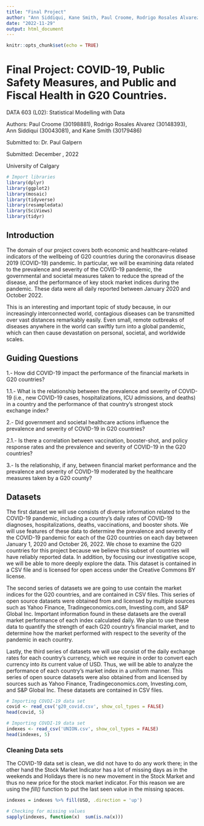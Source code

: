 ```yaml
---
title: "Final Project"
author: "Ann Siddiqui, Kane Smith, Paul Croome, Rodrigo Rosales Alvarez"
date: "2022-11-29"
output: html_document
---
```


```r
knitr::opts_chunk$set(echo = TRUE)
```

# Final Project: COVID-19, Public Safety Measures, and Public and Fiscal Health in G20 Countries.

DATA 603 (L02): Statistical Modelling with Data

Authors: Paul Croome (30198881), Rodrigo Rosales Alvarez (30148393), Ann Siddiqui (30043081), and Kane Smith (30179486)

Submitted to: Dr. Paul Galpern

Submitted: December , 2022

University of Calgary 

```r
# Import libraries
library(dplyr)
library(ggplot2)
library(mosaic)
library(tidyverse)
library(resampledata)
library(SciViews)
library(tidyr)
```

## Introduction
The domain of our project covers both economic and healthcare-related indicators of the wellbeing of G20 countries during the coronavirus disease 2019 (COVID-19) pandemic. In particular, we will be examining data related to the prevalence and severity of the COVID-19 pandemic, the governmental and societal measures taken to reduce the spread of the disease, and the performance of key stock market indices during the pandemic. These data were all daily reported between January 2020 and October 2022.

This is an interesting and important topic of study because, in our increasingly interconnected world, contagious diseases can be transmitted over vast distances remarkably easily. Even small, remote outbreaks of diseases anywhere in the world can swiftly turn into a global pandemic, which can then cause devastation on personal, societal, and worldwide scales. 



## Guiding Questions
1.- How did COVID-19 impact the performance of the financial markets in G20 countries?

1.1.- What is the relationship between the prevalence and severity of COVID-19 (i.e., new COVID-19 cases, hospitalizations, ICU admissions, and deaths) in a country and the performance of that country’s strongest stock exchange index?

2.- Did government and societal healthcare actions influence the prevalence and severity of COVID-19 in G20 countries? 

2.1.- Is there a correlation between vaccination, booster-shot, and policy response rates and the prevalence and severity of COVID-19 in the G20 countries?

3.- Is the relationship, if any, between financial market performance and the prevalence and severity of COVID-19 moderated by the healthcare measures taken by a G20 county?



## Datasets
The first dataset we will use consists of diverse information related to the COVID-19 pandemic, including a country’s daily rates of COVID-19 diagnoses, hospitalizations, deaths, vaccinations, and booster shots. We will use features of these data to determine the prevalence and severity of the COVID-19 pandemic for each of the G20 countries on each day between January 1, 2020 and October 26, 2022. We chose to examine the G20 countries for this project because we believe this subset of countries will have reliably reported data. In addition, by focusing our investigative scope, we will be able to more deeply explore the data. This dataset is contained in a CSV file and is licensed for open access under the Creative Commons BY license.

The second series of datasets we are going to use contain the market indices for the G20 countries, and are contained in CSV files. This series of open source datasets were obtained from and licensed by multiple sources such as Yahoo Finance, Tradingeconomics.com, Investing.com, and S&P Global Inc. Important information found in these datasets are the overall market performance of each index calculated daily. We plan to use these data to quantify the strength of each G20 country’s financial market, and to determine how the market performed with respect to the severity of the pandemic in each country.

Lastly, the third series of datasets we will use consist of the daily exchange rates for each country’s currency, which we require in order to convert each currency into its current value of USD. Thus, we will be able to analyze the performance of each country’s market index in a uniform manner. This series of open source datasets were also obtained from and licensed by sources such as Yahoo Finance, Tradingeconomics.com, Investing.com, and S&P Global Inc. These datasets are contained in CSV files.

```r
# Importing COVDI-19 data set
covid <- read_csv('g20_covid.csv', show_col_types = FALSE)
head(covid, 5)
```

```r
# Importing COVDI-19 data set
indexes <- read_csv('UNION.csv', show_col_types = FALSE)
head(indexes, 5)
```

### Cleaning Data sets

The COVID-19 data set is clean, we did not have to do any work there; in the other hand the Stock Market Indicator has a lot of missing days as in the weekends and Holidays there is no new movement in the Stock Market and thus no new price for the stock market indicator. For this reason we are using the *fill()* function to put the last seen value in the missing spaces.
```r
indexes = indexes %>% fill(USD, .direction = 'up') 

# Checking for missing values
sapply(indexes, function(x)  sum(is.na(x)))
```

